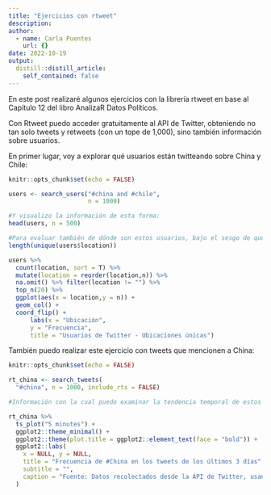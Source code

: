 ```yaml
---
title: "Ejercicios con rtweet"
description: 
author:
  - name: Carla Puentes
    url: {}
date: 2022-10-19
output:
  distill::distill_article:
    self_contained: false
---
```


En este post realizaré algunos ejercicios con la librería rtweet en base al Capítulo 12 del libro AnalizaR Datos Políticos.

Con Rtweet puedo acceder gratuitamente al API de Twitter, obteniendo no tan solo tweets y retweets (con un tope de 1,000), sino también información sobre usuarios.

En primer lugar, voy a explorar qué usuarios están twitteando sobre China y Chile:


```r
knitr::opts_chunk$set(echo = FALSE)

users <- search_users("#china and #chile",
                      n = 1000)

#Y visualizo la información de esta forma:
head(users, n = 500)

#Para evaluar también de dónde son estos usuarios, bajo el sesgo de que no todas las personas comparten información fidedigna sobre su ubicación en redes sociales:
length(unique(users$location))

users %>%
  count(location, sort = T) %>%
  mutate(location = reorder(location,n)) %>%
  na.omit() %>% filter(location != "") %>% 
  top_n(20) %>%
  ggplot(aes(x = location,y = n)) +
  geom_col() +
  coord_flip() +
      labs(x = "Ubicación",
      y = "Frecuencia",
      title = "Usuarios de Twitter - Ubicaciones únicas")
```
También puedo realizar este ejercicio con tweets que mencionen a China:

```r
knitr::opts_chunk$set(echo = FALSE)

rt_china <- search_tweets(
  "#china", n = 1000, include_rts = FALSE)

#Información con la cual puedo examinar la tendencia temporal de estos tweets:

rt_china %>%
  ts_plot("5 minutes") +
  ggplot2::theme_minimal() +
  ggplot2::theme(plot.title = ggplot2::element_text(face = "bold")) +
  ggplot2::labs(
    x = NULL, y = NULL,
    title = "Frecuencia de #China en los tweets de los últimos 3 días",
    subtitle = "",
    caption = "Fuente: Datos recolectados desde la API de Twitter, usando el paquete rtweet"
  )
```





